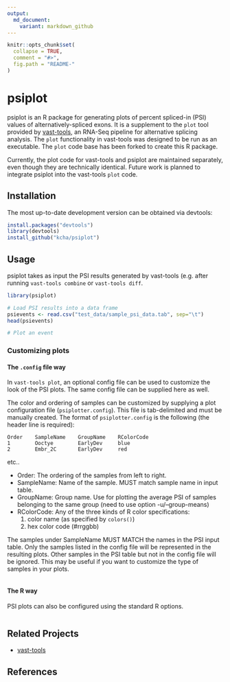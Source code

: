 ```yaml
---
output:
  md_document:
    variant: markdown_github
---
```


<!-- README.md is generated from README.Rmd. Please edit that file -->

```r
knitr::opts_chunk$set(
  collapse = TRUE,
  comment = "#>",
  fig.path = "README-"
)
```

# psiplot

psiplot is an R package for generating plots of percent spliced-in (PSI) values of 
alternatively-spliced exons. It is a supplement to the `plot` tool provided
by [vast-tools](https://github.com/vastgroup/vast-tools), an RNA-Seq pipeline for 
alternative splicing analysis. The `plot` functionality in vast-tools was designed
to be run as an executable. The `plot` code base has been forked to create this R package. 

Currently, the plot code for vast-tools and psiplot are maintained separately,
even though they are technically identical. Future work is planned to integrate
psiplot into the vast-tools `plot` code.

## Installation

The most up-to-date development version can be obtained via devtools:
```r
install.packages("devtools")
library(devtools)
install_github("kcha/psiplot")
```

## Usage

psiplot takes as input the PSI results generated by vast-tools (e.g. after running
`vast-tools combine` or `vast-tools diff`. 

```r
library(psiplot)

# Load PSI results into a data frame
psievents <- read.csv("test_data/sample_psi_data.tab", sep="\t")
head(psievents)

# Plot an event

```

### Customizing plots

#### The `.config` file way
In `vast-tools plot`, an optional config file can be used to customize the look
of the PSI plots. The same config file can be supplied here as well.

The color and ordering of samples can be customized by supplying a plot
configuration file (`psiplotter.config`). This file is tab-delimited and must be
manually created. The format of `psiplotter.config` is the following (the header
line is required):

```
Order    SampleName    GroupName    RColorCode
1        Ooctye        EarlyDev     blue
2        Embr_2C       EarlyDev     red
```
etc..

- Order: The ordering of the samples from left to right.
- SampleName: Name of the sample. MUST match sample name in input table.
- GroupName: Group name. Use for plotting the average PSI of samples belonging
to the same group (need to use option -u/--group-means)
- RColorCode: Any of the three kinds of R color specifications:
    1. color name (as specified by `colors()`)
    2. hex color code (#rrggbb)

The samples under SampleName MUST MATCH the names in the PSI input table.
Only the samples listed in the config file will be represented in the
resulting plots. Other samples in the PSI table but not in the config
file will be ignored. This may be useful if you want to customize the
type of samples in your plots.

```r
```

#### The R way

PSI plots can also be configured using the standard R options. 

```r
```

## Related Projects
- [vast-tools](https://github.com/vastgroup/vast-tools)


## References
